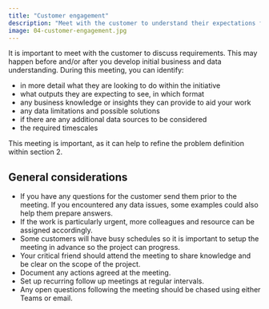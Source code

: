 ```yaml
---
title: "Customer engagement"
description: "Meet with the customer to understand their expectations for the initiative."
image: 04-customer-engagement.jpg
---
```


It is important to meet with the customer to discuss requirements. This may happen before and/or after you develop initial business and data understanding. During this meeting, you can identify:

-	in more detail what they are looking to do within the initiative
-	what outputs they are expecting to see, in which format
-	any business knowledge or insights they can provide to aid your work
-	any data limitations and possible solutions
-	if there are any additional data sources to be considered
-	the required timescales 

This  meeting is important, as it can help to refine the problem definition within section 2.

## General considerations

-	If you have any questions for the customer send them prior to the meeting. If you encountered any data issues, some examples could also help them prepare answers.
-	If the work is particularly urgent, more colleagues and resource can be assigned accordingly.
-	Some customers will have busy schedules so it is important to setup the meeting in advance so the project can progress.
-	Your critical friend should attend the meeting to share knowledge and be clear on the scope of the project.
-	Document any actions agreed at the meeting.
-	Set up recurring follow up meetings at regular intervals.
-	Any open questions following the meeting should be chased using either Teams  or email.

